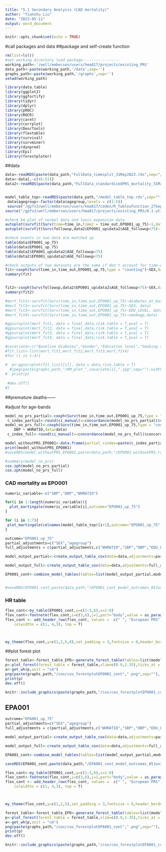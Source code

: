 ```yaml
---
title: "5.1 Secondary Analysis (CAD mortality)"
author: "Tianshu Liu"
date: "2023-05-11"
output: word_document
---
```

```r
knitr::opts_chunk$set(echo = TRUE)

```

#call packages and data
##package and self-create function
```r
rm(list=ls())
#set working directory load package-----------------
working_path<-'/well/emberson/users/hma817/projects/existing_PRS'
data_path<-paste(working_path,'/data',sep='')
graphs_path<-paste(working_path,'/graphs',sep='')
setwd(working_path)

library(data.table)
library(ggplot2)
library(ggfortify)
library(tidyr)
library(dplyr)
library(pROC)
library(ROCR)
library(caret)
library(corrplot)
library(DescTools)
library(flextable)
library(survival)
library(survminer)
library(dynpred)
library(Epi)
library(forestploter)

```

##data
```r
data<-readRDS(paste(data_path,"FullData_timesplit_31May2023.rds",sep="/"))
data<-data[,-c(45:51)]
data2<-readRDS(paste(data_path,"FullData_standardisedPRS_mortality_31May2023.rds",sep="/"))


model_table_top<-readRDS(paste(data_path,"/model_table_top.rds",sep=""))
 data$agegroup<-factor(data$agegroup,levels = c(1:5))
 source("/gpfs3/well/emberson/users/hma817/codes/R_TablesFunction_27Sep2022_TL.r")
source("/gpfs3/well/emberson/users/hma817/projects/existing_PRS/0.1.utils.R")
```





```r
#check km plot of normal data and lexis expansion data
autoplot(survfit(Surv(time=time_in,time2 = time_out,EPO001_up_75)~1,data=data),data=data,risk.table = T)
autoplot(survfit(Surv(followup,data2$EPO001_up&data2$AGE_followup<75)~1,data=data2),data=data2,risk.table = T)
```






```r
#check events in two data are matched up
table(data$EPA001_up_75)
table(data$EPO001_up_75)
table(data2$EPA001_up&data2$AGE_followup<75)
table(data2$EPO001_up&data2$AGE_followup<75)
```
```r
#check outputs of two datasets are the same if don't account for time-dependent variables
fit<-coxph(Surv(time_in,time_out,EPO001_up_75,type = "counting")~SEX,data=data)
summary(fit)


fit2<-coxph(Surv(followup,data2$EPO001_up&data2$AGE_followup<75)~SEX,data=data2)
summary(fit2)
```


```r
#mort_fit1<-survfit(Surv(time_in,time_out,EPO001_up_75)~diabetes_at_baseline, data)
#mort_fit2<-survfit(Surv(time_in,time_out,EPO001_up_75)~SEX, data)
#mort_fit3<-survfit(Surv(time_in,time_out,EPO001_up_75)~EDU_LEVEL, data)
#mort_fit4<-survfit(Surv(time_in,time_out,EPO001_up_75)~smokegp,data)


```
```r

#ggsurvplot(mort_fit1, data = final_data,risk.table = T,pval = T)
#ggsurvplot(mort_fit2, data = final_data,risk.table = T,pval = T)
#ggsurvplot(mort_fit3, data = final_data,risk.table = T,pval = T)
#ggsurvplot(mort_fit4, data = final_data,risk.table = T,pval = T)

#covariate<-c("Baseline diabetes","Gender","Education level","Smoking status")
#fit_list<-list(mort_fit1,mort_fit2,mort_fit3,mort_fit4)
#for (i in 1:4){
  
#  p<-ggsurvplot(fit_list[[i]], data = data,risk.table = T)
  #jpeg(paste(graphs_path,"/KM_plot_",covariate[i],".jpg",sep=""),width = 1000,height = 800)
#  print(p)
  
 #dev.off()
#}
```

##premature deaths------

#adjust for age-bands

```r
model_no_prs_partial<-coxph(Surv(time_in,time_out,EPO001_up_75,type = "counting")~SEX+as.factor(agegroup),data=data)
 c_index_partial<-round(ci_manual(x=concordance(model_no_prs_partial)$concordance,se=sqrt(concordance(model_no_prs_partial)$var)),3)
model_no_prs_full<-coxph(Surv(time_in,time_out,EPO001_up_75,type = "counting")~SEX+as.factor(agegroup)+EDU_LEVEL+as.factor(diabetes_at_baseline)+smokegp+ SBP + 
    DBP + WHRATIO,data=data)
 c_index_full<-round(ci_manual(x=concordance(model_no_prs_full)$concordance,se=sqrt(concordance(model_no_prs_full)$var)),3)


```


```r

model_withoutPRS_EPO001<-data.frame(partial_cindex=paste(c_index_partial[1],"(",c_index_partial[2],"-",c_index_partial[3],")"),full_cindex=paste(c_index_full[1],"(",c_index_full[2],"-",c_index_full[3],")"))
print(model_withoutPRS_EPO001)
#saveRDS(model_withoutPRS_EPO001,paste(data_path,"/EPO001_withoutPRS.rds",sep=""))
```



```r
#summary(model_no_prs)
cox.zph(model_no_prs_partial)
cox.zph(model_no_prs_full)

```


### CAD mortality as EPO001

```r
numeric_variable<-c("SBP","DBP","WHRATIO")

for(i in 1:length(numeric_variable)){
  plot_martingale(numeric_variable[i],outcome="EPO001_up_75")
}

for (i in 1:7){
 plot_martingale(colnames(model_table_top)[i+1],outcome="EPO001_up_75",include = "linear",save=paste("/cox/",colnames(model_table_top)[i+1],sep=""))
}
```



```r
outcome="EPO001_up_75"
partial_adjustments=c("SEX","agegroup")
full_adjustments = c(partial_adjustments,c("WHRATIO","SBP","DBP","EDU_LEVEL","smokegp","diabetes_at_baseline"))
```

```r
model_output_partial<-create_output_table_cox(data=data,adjustments=partial_adjustments,outcome=outcome,trainsplit = F)

model_output_full<-create_output_table_cox(data=data,adjustments=full_adjustments,outcome=outcome,trainsplit = F,namew = "_full")
```

```r

EPO001_cont<-combine_model_tables(tables=list(model_output_partial,model_output_full),name = c("Partially adjusted","Fully adjusted"),log_cox = "cox")


#saveRDS(EPO001_cont,paste(data_path,"/EPO001_cont_model_outcomes_05Jun2023.rds",sep=""))
```

### HR table

```r
flex_cont<-my_table(EPO001_cont,y=c(1:3,6),x=1:8)
flex_cont<-footnote(flex_cont,i=c(3,6),j=1,part="body",value = as_paragraph(c("Partial adjusted models adjust for Sex and age groups. Fully adjusted models additionally adjust for  waist-to-hip ratio, systolic and diastolic blood pressure, education attainmen level, smoking status,diabetes at baseline")),ref_symbols = c("*"))
flex_cont <- add_header_row(flex_cont, values =  c(" ", "European PRS","Non-European PRS"),
    colwidths = c(1, 4,3), top = T)



my_theme(flex_cont,y=c(1,2,5,8),set_padding = 3,fontsize = 8,header_border = 7)
```

##plot forest plot
```r
forest_table<-forest_table_EPO<-generate_forest_table(tables=list(model_output_partial,model_output_full),model_name = c("Partially adjusted","Fully adjusted"),or_hr = "HR",show_pgsname=T)
p<-plot_forest(forest_table = forest_table,xlim=c(0.9,1.35),ticks_at = c(0.9,1,1.1,1.2,1.3),hr_or = "HR")
a<-get_wh(p,unit = "cm")
png(paste(graphs_path,"/cox/cox_forestplotEPO001_cont",".png",sep=""), res = 200, width = a[1], height = a[2], units = "cm")
print(p)
dev.off()
```



```r

knitr::include_graphics(paste(graphs_path,"/cox/cox_forestplotEPO001_cont",".png",sep=""))

```
## EPA001
```r
outcome="EPA001_up_75"
partial_adjustments=c("SEX","agegroup")
full_adjustments = c(partial_adjustments,c("WHRATIO","SBP","DBP","EDU_LEVEL","smokegp","diabetes_at_baseline"))

```
```r
model_output_partial<-create_output_table_cox(data=data,adjustments=partial_adjustments,outcome=outcome,trainsplit = F)

model_output_full<-create_output_table_cox(data=data,adjustments=full_adjustments,outcome=outcome,trainsplit = F,namew = "_full")
```


```r
EPA001_cont<-combine_model_tables(tables=list(model_output_partial,model_output_full),name = c("Partially adjusted","Fully adjusted"),log_cox = "cox")

saveRDS(EPA001_cont,paste(data_path,"/EPA001_cont_model_outcomes_05Jun2023.rds",sep=""))

flex_cont<-my_table(EPO001_cont,y=c(1:3,6),x=1:8)
flex_cont<-footnote(flex_cont,i=c(3,6),j=1,part="body",value = as_paragraph(c("Partial adjusted models adjust for Sex and age groups. Fully adjusted models additionally adjust for  waist-to-hip ratio, systolic and diastolic blood pressure, education attainmen level, smoking status,diabetes at baseline")),ref_symbols = c("*"))
flex_cont <- add_header_row(flex_cont, values =  c(" ", "European PRS","Non-European PRS"),
    colwidths = c(1, 4,3), top = T)



my_theme(flex_cont,y=c(1,2,5),set_padding = 3,fontsize = 8,header_border = 7)

```
```r
forest_table<-forest_table_EPO<-generate_forest_table(tables=list(model_output_partial,model_output_full),model_name = c("Partially adjusted","Fully adjusted"),or_hr = "HR",show_pgsname = T)
p<-plot_forest(forest_table = forest_table,xlim=c(0.9,1.35),ticks_at = c(0.9,1,1.1,1.2,1.3),hr_or = "HR")
a<-get_wh(p,unit = "cm")
png(paste(graphs_path,"/cox/cox_forestplotEPA001_cont",".png",sep=""), res = 200, width = a[1], height = a[2], units = "cm")
print(p)
dev.off()
```

```r
knitr::include_graphics(paste(graphs_path,"/cox/cox_forestplotEPA001_cont",".png",sep=""))
```


